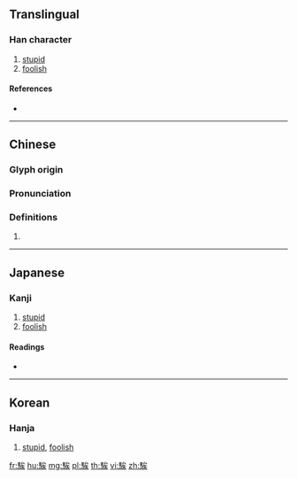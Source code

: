 {{character info/new}}
{{also|呆}}
==Translingual==

===Han character===
{{Han char|rn=187|rad=馬|as=07|sn=17|four=72334|canj=SFIOK|ids=⿰馬矣}}

# [[stupid]]
# [[foolish]]

====References====
* {{Han ref|kx=1440.010|dkj=44780|dj=1964.010|hdz=74559.050|uh=9A03|ud=39427|bh=EF63|bd=61283}}

----

==Chinese==
{{zh-forms|s=𫘤}}

===Glyph origin===
{{Han etym}}

===Pronunciation===
{{zh-pron
|m=ái
|c=daai1,ngoi4,ngaai6
|h=pfs=
|md=
|mn=gái/gâi/ngái
|w=
|mc=y
|oc=y
|cat=
}}

===Definitions===
{{zh-hanzi}}

# {{rfdef|lang=zh}}

----

==Japanese==

===Kanji===
{{ja-kanji|grade=|rs=馬07}}

# [[stupid]]
# [[foolish]]

====Readings====
* {{ja-readings|on=[[がい]] (gai), [[し]] (shi), [[じ]] (ji), [[い]] (i), [[ぎ]] (gi), [[たい]] (tai)|kun=[[おろか]] (oroka)}}

----

==Korean==

===Hanja===
{{ko-hanja|hangeul=애|eumhun=|rv=ae|mr=ae|y=ay}}

# [[stupid]], [[foolish]]

[[fr:騃]]
[[hu:騃]]
[[mg:騃]]
[[pl:騃]]
[[th:騃]]
[[vi:騃]]
[[zh:騃]]